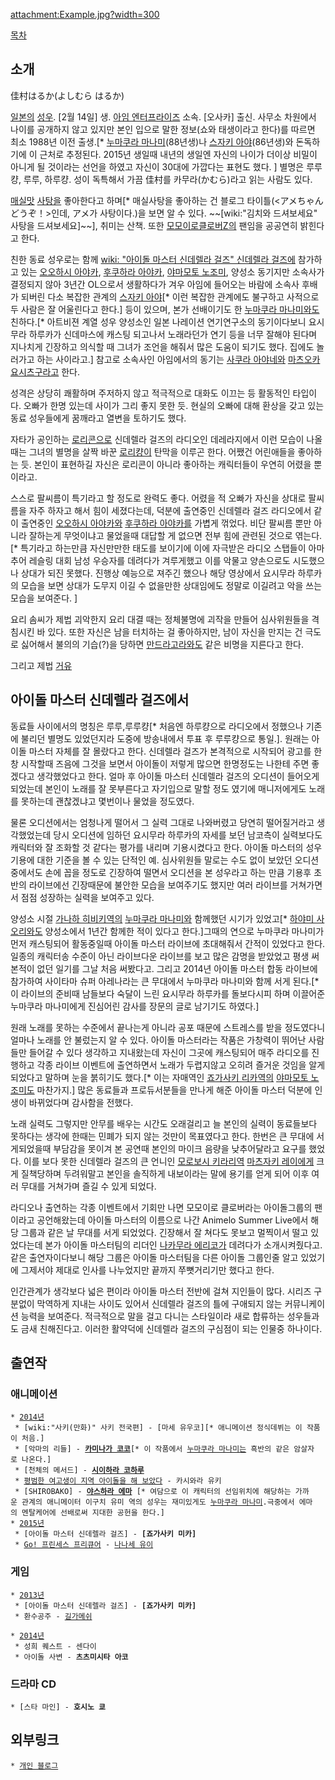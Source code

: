 attachment:Example.jpg?width=300

[[목차]]
== 소개 ==
佳村はるか(よしむら はるか)

[[일본]]의 [[성우]]. [2월 14일] 생. [[아임 엔터프라이즈]] 소속. [오사카] 출신. 사무소 차원에서 나이를 공개하지 않고 있지만 본인 입으로 말한 정보(쇼와 태생이라고 한다)를 따르면 최소 1988년 이전 출생.[* [[누마쿠라 마나미]](88년생)나 [[스자키 아야]](86년생)와 돈독하기에 이 근처로 추정된다. 2015년 생일때 내년의 생일엔 자신의 나이가 더이상 비밀이 아니게 될 것이라는 선언을 하였고 자신이 30대에 가깝다는 표현도 했다. ] 별명은 루루컁, 루루, 하루컁. 성이 독특해서 가끔 佳村를 카무라(かむら)라고 읽는 사람도 있다.

[[매실]]맛 [[사탕]]을 좋아한다고 하며[* 매실사탕을 좋아하는 건 블로그 타이틀(<アメちゃんどうぞ！>인데, アメ가 사탕이다.)을 보면 알 수 있다. ~~[wiki:"김치와 드셔보세요" 사탕을 드셔보세요]~~], 취미는 산책. 또한 [[모모이로클로버Z]]의 팬임을 공공연히 밝힌다고 한다.

친한 동료 성우로는 함께 [[wiki: "아이돌 마스터 신데렐라 걸즈" 신데렐라 걸즈]]에 참가하고 있는 [[오오하시 아야카]], [[후쿠하라 아야카]], [[야마모토 노조미]], 양성소 동기지만 소속사가 결정되지 않아 3년간 OL으로서 생활하다가 겨우 아임에 들어오는 바람에 소속사 후배가 되버린 다소 복잡한 관계의 [[스자키 아야]][* 이런 복잡한 관계에도 불구하고 사적으로 두 사람은 잘 어울린다고 한다.] 등이 있으며, 본가 선배이기도 한 [[누마쿠라 마나미]]와도 친하다.[* 아트비젼 계열 성우 양성소인 일본 나레이션 연기연구소의 동기이다보니 요시무라 하루카가 신데마스에 캐스팅 되고나서 노래라던가 연기 등을 너무 잘해야 된다며 지나치게 긴장하고 의식할 때 그녀가 조언을 해줘서 많은 도움이 되기도 했다. 집에도 놀러가고 하는 사이라고.] 참고로 소속사인 아임에서의 동기는 [[사쿠라 아야네]]와 [[마츠오카 요시츠구]]라고 한다. 

성격은 상당히 쾌활하며 주저하지 않고 적극적으로 대화도 이끄는 등 활동적인 타입이다. 오빠가 한명 있는데 사이가 그리 좋지 못한 듯. 현실의 오빠에 대해 환상을 갖고 있는 동료 성우들에게 꿈깨라고 열변을 토하기도 했다. 

자타가 공인하는 [[로리콘]]으로 신데렐라 걸즈의 라디오인 데레라지에서 이런 모습이 나올 때는 그녀의 별명을 살짝 바꾼 [[로리]]컁이 탄막을 이루곤 한다. 어쨌건 어린애들을 좋아하는 듯. 본인이 표현하길 자신은 로리콘이 아니라 좋아하는 캐릭터들이 우연히 어렸을 뿐이라고. 

스스로 팔씨름이 특기라고 할 정도로 완력도 좋다. 어렸을 적 오빠가 자신을 상대로 팔씨름을 자주 하자고 해서 힘이 세졌다는데, 덕분에 출연중인 신데렐라 걸즈 라디오에서 같이 출연중인 [[오오하시 아야카]]와 [[후쿠하라 아야카]]를 가볍게 꺾었다. 비단 팔씨름 뿐만 아니라 잘하는게 무엇이냐고 물었을때 대답할 게 없으면 전부 힘에 관련된 것으로 엮는다. [* 특기라고 하는만큼 자신만만한 태도를 보이기에 이에 자극받은 라디오 스탭들이 아마추어 레슬링 대회 남성 우승자를 데려다가 겨루게했고 이를 악물고 양손으로도 시도했으나 상대가 되진 못했다. 진행상 예능으로 져주긴 했으나 해당 영상에서 요시무라 하루카의 모습을 보면 상대가 도무지 이길 수 없을만한 상대임에도 정말로 이길려고 악을 쓰는 모습을 보여준다. ] 

요리 솜씨가 제법 괴악한지 요리 대결 때는 정체불명에 괴작을 만들어 심사위원들을 격침시킨 바 있다. 또한 자신은 남을 터치하는 걸 좋아하지만, 남이 자신을 만지는 건 극도로 싫어해서 불의의 기습(?)을 당하면 [[만드라고라]]와도 같은 비명을 지른다고 한다.

그리고 제법 [[거유]]
== 아이돌 마스터 신데렐라 걸즈에서 ==
동료들 사이에서의 명칭은 루루,루루컁[* 처음엔 하루컁으로 라디오에서 정했으나 기존에 불리던 별명도 있었던지라 도중에 방송내에서 투표 후 루루컁으로 통일.]. 원래는 아이돌 마스터 자체를 잘 몰랐다고 한다. 신데렐라 걸즈가 본격적으로 시작되어 광고를 한창 시작할때 즈음에 그것을 보면서 아이돌이 저렇게 많으면 한명정도는 나한테 주면 좋겠다고 생각했었다고 한다. 얼마 후 아이돌 마스터 신데렐라 걸즈의 오디션이 들어오게 되었는데 본인이 노래를 잘 못부른다고 자기입으로 말할 정도 였기에 매니저에게도 노래를 못하는데 괜찮겠냐고 몇번이나 물었을 정도였다. 

물론 오디션에서는 엄청나게 떨어서 그 실력 그대로 나와버렸고 당연히 떨어질거라고 생각했었는데 당시 오디션에 임하던 요시무라 하루카의 자세를 보던 남코측이 실력보다도 캐릭터와 잘 조화할 것 같다는 평가를 내리며 기용시켰다고 한다. 아이돌 마스터의 성우 기용에 대한 기준을 볼 수 있는 단적인 예. 심사위원들 말로는 수도 없이 보았던 오디션중에서도 손에 꼽을 정도로 긴장하여 떨면서 오디션을 본 성우라고 하는 만큼 기용후 초반의 라이브에선 긴장때문에 불안한 모습을 보여주기도 했지만 여러 라이브를 거쳐가면서 점점 성장하는 실력을 보여주고 있다. 

양성소 시절 [[가나하 히비키]]역의 [[누마쿠라 마나미]]와 함께했던 시기가 있었고[* [[하야미 사오리]]와도 양성소에서 1년간 함께한 적이 있다고 한다.]그때의 연으로 누마쿠라 마나미가 먼저 캐스팅되어 활동중일때 아이돌 마스터 라이브에 초대해줘서 간적이 있었다고 한다. 일종의 캐릭터송 수준이 아닌 라이브다운 라이브를 보고 많은 감명을 받았었고 평생 써본적이 없던 일기를 그날 처음 써봤다고. 그리고 2014년 아이돌 마스터 합동 라이브에 참가하여 사이타마 슈퍼 아레나라는 큰 무대에서 누마쿠라 마나미와 함께 서게 된다.[* 이 라이브의 준비때 남들보다 숙달이 느린 요시무라 하루카를 돌보다시피 하며 이끌어준 누마쿠라 마나미에게 진심어린 감사를 장문의 글로 남기기도 하였다.]

원래 노래를 못하는 수준에서 끝나는게 아니라 공포 때문에 스트레스를 받을 정도였다니 얼마나 노래를 안 불렀는지 알 수 있다. 아이돌 마스터라는 작품은 가창력이 뛰어난 사람들만 들어갈 수 있다 생각하고 지내왔는데 자신이 그곳에 캐스팅되어 매주 라디오를 진행하고 각종 라이브 이벤트에 출연하면서 노래가 두렵지않고 오히려 즐거운 것임을 알게 되었다고 말하며 눈을 붉히기도 했다.[* 이는 자매역인 [[죠가사키 리카]]역의 [[야마모토 노조미]]도 마찬가지.] 많은 동료들과 프로듀서분들을 만나게 해준 아이돌 마스터 덕분에 인생이 바뀌었다며 감사함을 전했다.

노래 실력도 그렇지만 안무를 배우는 시간도 오래걸리고 늘 본인의 실력이 동료들보다 못하다는 생각에 한때는 민폐가 되지 않는 것만이 목표였다고 한다. 한번은 큰 무대에 서게되었을때 부담감을 못이겨 본 공연때 본인의 마이크 음량을 낮추어달라고 요구를 했었다. 이를 보다 못한 신데렐라 걸즈의 큰 언니인 [[모로보시 키라리]]역 [[마츠자키 레이]]에게 크게 질책당하며 두려워말고 본인을 솔직하게 내보이라는 말에 용기를 얻게 되어 이후 여러 무대를 거쳐가며 즐길 수 있게 되었다.

라디오나 출연하는 각종 이벤트에서 기회만 나면 모모이로 클로버라는 아이돌그룹의 팬이라고 공언해왔는데 아이돌 마스터의 이름으로 나간 Animelo Summer Live에서 해당 그룹과 같은 날 무대를 서게 되었었다. 긴장해서 잘 쳐다도 못보고 멀찍이서 떨고 있었다는데 본가 아이돌 마스터팀의 리더인 [[나카무라 에리코]]가 데려다가 소개시켜줬다고. 같은 출연자이다보니 해당 그룹은 아이돌 마스터팀을 다른 아이돌 그룹인줄 알고 있었기에 그제서야 제대로 인사를 나누었지만 끝까지 쭈뼛거리기만 했다고 한다. 

인간관계가 생각보다 넓은 편이라 아이돌 마스터 전반에 걸쳐 지인들이 많다. 시리즈 구분없이 막역하게 지내는 사이도 있어서 신데렐라 걸즈의 틀에 구애되지 않는 커뮤니케이션 능력을 보여준다. 적극적으로 말을 걸고 다니는 스타일이라 새로 합류하는 성우들과도 금새 친해진다고. 이러한 활약덕에 신데렐라 걸즈의 구심점이 되는 인물중 하나이다. 
== 출연작 ==
=== 애니메이션 ===
 * [[2014년]]
  * [wiki:"사키(만화)" 사키 전국편] - [마세 유우코][* 애니메이션 정식데뷔는 이 작품이 처음.]
  * [악마의 리들] - '''[[카미나가 코코]]'''[* 이 작품에서 [[누마쿠라 마나미]]는 흑반의 같은 암살자로 나온다.]
  * [천체의 메서드] - '''[[시이하라 코하루]]'''
  * [[평범한 여고생이 지역 아이돌을 해 보았다]] - 카시와라 유키
  * [SHIROBAKO] - '''[[야스하라 에마]]''' [* 여담으로 이 캐릭터의 선임위치에 해당하는 가까운 관계의 애니메이터 이구치 유미 역의 성우는 재미있게도 [[누마쿠라 마나미]].극중에서 에마의 멘탈케어에 선배로써 지대한 공헌을 한다.]
 * [[2015년]]
  * [아이돌 마스터 신데렐라 걸즈] - '''[죠가사키 미카]'''
  * [[Go! 프린세스 프리큐어]] - [[나나세 유이]]
=== 게임 ===
 * [[2013년]]
  * [아이돌 마스터 신데렐라 걸즈] - '''[죠가사키 미카]'''
  * 환수공주 - [[길가메쉬]]

 * [[2014년]]
  * 성희 퀘스트 - 센다이
  * 아이돌 사변 - '''츠츠미시타 아코'''

=== 드라마 CD ===
 * [스타 마인] - '''호시노 쿄'''

== 외부링크 ==
 * [http://ameblo.jp/yh---blog/ 개인 블로그]
